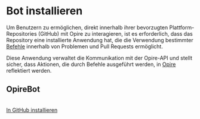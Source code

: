 
# Bot installieren

Um Benutzern zu ermöglichen, direkt innerhalb ihrer bevorzugten Plattform-Repositories (GitHub) mit Opire zu interagieren, ist es erforderlich, dass das Repository eine installierte Anwendung hat, die die Verwendung bestimmter [Befehle](/overview/commands) innerhalb von Problemen und Pull Requests ermöglicht.

Diese Anwendung verwaltet die Kommunikation mit der Opire-API und stellt sicher, dass Aktionen, die durch Befehle ausgeführt werden, in [Opire](https://app.opire.dev/) reflektiert werden.

## OpireBot
<br/>

<div style={{ display: 'grid', gridTemplateColumns: 'repeat(auto-fill, minmax(min(100%, 200px), 1fr))', gap: '2rem' }}>
    <a
        href="https://github.com/apps/opirebot/installations/new"
        target="_blank"
        style={{
            padding: '12px',
            background: 'linear-gradient(45deg, #12b886 0%, #1098ad 100%)',
            color: 'white',
            border: 'none',
            borderRadius: '5px',
            cursor: 'pointer',
            fontSize: '16px',
            display: 'flex',
            alignItems: 'center',
            fontWeight: 600,
            justifyContent: 'center',
        }}>
        <span style={{ display: 'flex', alignItems: 'center' }}>
            <IconBrandGithub style={{ marginRight: '10px' }} />
            <span>In GitHub installieren</span>
        </span>
    </a>
</div>

<br/><br/>
